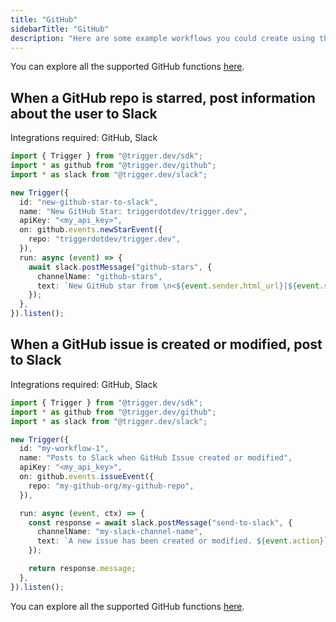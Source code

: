 ```yaml
---
title: "GitHub"
sidebarTitle: "GitHub"
description: "Here are some example workflows you could create using the GitHub integration."
---
```


You can explore all the supported GitHub functions [here](/integrations/apis/github/events/push).

## When a GitHub repo is starred, post information about the user to Slack

Integrations required: GitHub, Slack

```ts
import { Trigger } from "@trigger.dev/sdk";
import * as github from "@trigger.dev/github";
import * as slack from "@trigger.dev/slack";

new Trigger({
  id: "new-github-star-to-slack",
  name: "New GitHub Star: triggerdotdev/trigger.dev",
  apiKey: "<my_api_key>",
  on: github.events.newStarEvent({
    repo: "triggerdotdev/trigger.dev",
  }),
  run: async (event) => {
    await slack.postMessage("github-stars", {
      channelName: "github-stars",
      text: `New GitHub star from \n<${event.sender.html_url}|${event.sender.login}>`,
    });
  },
}).listen();
```

## When a GitHub issue is created or modified, post to Slack

Integrations required: GitHub, Slack

```ts
import { Trigger } from "@trigger.dev/sdk";
import * as github from "@trigger.dev/github";
import * as slack from "@trigger.dev/slack";

new Trigger({
  id: "my-workflow-1",
  name: "Posts to Slack when GitHub Issue created or modified",
  apiKey: "<my_api_key>",
  on: github.events.issueEvent({
    repo: "my-github-org/my-github-repo",
  }),

  run: async (event, ctx) => {
    const response = await slack.postMessage("send-to-slack", {
      channelName: "my-slack-channel-name",
      text: `A new issue has been created or modified. ${event.action}`,
    });

    return response.message;
  },
}).listen();
```

You can explore all the supported GitHub functions [here](/integrations/apis/github/events/push).
